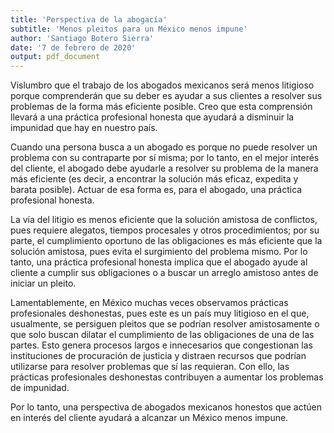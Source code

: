 ```yaml
---
title: 'Perspectiva de la abogacía'
subtitle: 'Menos pleitos para un México menos impune'
author: 'Santiago Botero Sierra'
date: '7 de febrero de 2020'
output: pdf_document
---
```


Vislumbro que el trabajo de los abogados mexicanos será menos litigioso porque
comprenderán que su deber es ayudar a sus clientes a resolver sus problemas de
la forma más eficiente posible. Creo que esta comprensión llevará a una práctica
profesional honesta que ayudará a disminuir la impunidad que hay en nuestro
país.

Cuando una persona busca a un abogado es porque no puede resolver un problema
con su contraparte por sí misma; por lo tanto, en el mejor interés del cliente,
el abogado debe ayudarle a resolver su problema de la manera más eficiente (es
decir, a encontrar la solución más eficaz, expedita y barata posible). Actuar de
esa forma es, para el abogado, una práctica profesional honesta.

La vía del litigio es menos eficiente que la solución amistosa de conflictos,
pues requiere alegatos, tiempos procesales y otros procedimientos; por su parte,
el cumplimiento oportuno de las obligaciones es más eficiente que la solución
amistosa, pues evita el surgimiento del problema mismo. Por lo tanto, una
práctica profesional honesta implica que el abogado ayude al cliente a cumplir
sus obligaciones o a buscar un arreglo amistoso antes de iniciar un pleito.

Lamentablemente, en México muchas veces observamos prácticas profesionales
deshonestas, pues este es un país muy litigioso en el que, usualmente, se
persiguen pleitos que se podrían resolver amistosamente o que solo buscan
dilatar el cumplimiento de las obligaciones de una de las partes. Esto genera
procesos largos e innecesarios que congestionan las instituciones de procuración
de justicia y distraen recursos que podrían utilizarse para resolver problemas
que sí las requieran. Con ello, las prácticas profesionales deshonestas
contribuyen a aumentar los problemas de impunidad.

Por lo tanto, una perspectiva de abogados mexicanos honestos que actúen en
interés del cliente ayudará a alcanzar un México menos impune.
